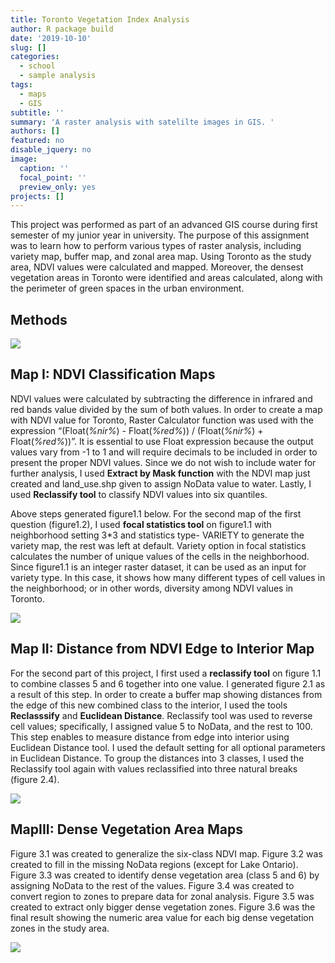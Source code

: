```yaml
---
title: Toronto Vegetation Index Analysis
author: R package build
date: '2019-10-10'
slug: []
categories:
  - school
  - sample analysis
tags:
  - maps
  - GIS
subtitle: ''
summary: 'A raster analysis with satelilte images in GIS. '
authors: []
featured: no
disable_jquery: no
image:
  caption: ''
  focal_point: ''
  preview_only: yes
projects: []
---
```

This project was performed as part of an advanced GIS course during first semester of my junior year in university. The purpose of this assignment was to learn how to perform various types of raster analysis, including variety map, buffer map, and zonal area map. Using Toronto as the study area, NDVI values were calculated and mapped. Moreover, the densest vegetation areas in Toronto were identified and areas calculated, along with the perimeter of green spaces in the urban environment. 

## Methods  

![](modelbuilder.jpg)  

## Map I: NDVI Classification Maps 

NDVI values were calculated by subtracting the difference in infrared and red bands value divided by the sum of both values. In order to create a map with NDVI value for Toronto, Raster Calculator function was used with the expression “(Float(*%nir%*) - Float(*%red%*)) / (Float(*%nir%*) + Float(*%red%*))”. It is essential to use Float expression because the output values vary from -1 to 1 and will require decimals to be included in order to present the proper NDVI values. Since we do not wish to include water for further analysis, I used **Extract by Mask function** with the NDVI map just created and land_use.shp given to assign NoData value to water. Lastly, I used **Reclassify tool** to classify NDVI values into six quantiles.  

Above steps generated figure1.1 below. For the second map of the first question (figure1.2), I used **focal statistics tool** on figure1.1 with neighborhood setting 3*3 and statistics type- VARIETY to generate the variety map, the rest was left at default. Variety option in focal statistics calculates the number of unique values of the cells in the neighborhood. Since figure1.1 is an integer raster dataset, it can be used as an input for variety type. In this case, it shows how many different types of cell values in the neighborhood; or in other words, diversity among NDVI values in Toronto.  

![](featured.jpg)  

## Map II: Distance from NDVI Edge to Interior Map

For the second part of this project, I first used a **reclassify tool** on figure 1.1 to combine classes 5 and 6 together into one value. I generated figure 2.1 as a result of this step. In order to create a buffer map showing distances from the edge of this new combined class to the interior, I used the tools **Reclasssify** and **Euclidean Distance**. Reclassify tool was used to reverse cell values; specifically, I assigned value 5 to NoData, and the rest to 100. This step enables to measure distance from edge into interior using Euclidean Distance tool. I used the default setting for all optional parameters in Euclidean Distance. To group the distances into 3 classes, I used the Reclassify tool again with values reclassified into three natural breaks (figure 2.4).  

![](maps2.jpg)  

## MapIII: Dense Vegetation Area Maps  

Figure 3.1 was created to generalize the six-class NDVI map. Figure 3.2 was created to fill in the missing NoData regions (except for Lake Ontario). Figure 3.3 was created to identify dense vegetation area (class 5 and 6) by assigning NoData to the rest of the values. Figure 3.4 was created to convert region to zones to prepare data for zonal analysis. Figure 3.5 was created to extract only bigger dense vegetation zones. Figure 3.6 was the final result showing the numeric area value for each big dense vegetation zones in the study area.   

![](maps3.jpg)

